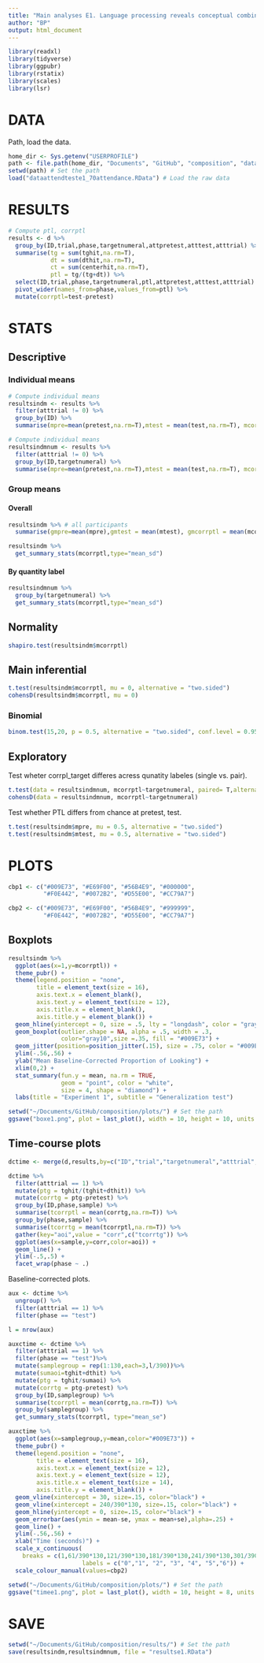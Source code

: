 ```yaml
---
title: "Main analyses E1. Language processing reveals conceptual combination in preverbal infants"
author: "BP"
output: html_document
---
```


```r
library(readxl)
library(tidyverse)
library(ggpubr)
library(rstatix)
library(scales)
library(lsr)
```

# DATA

Path, load the data.
```r
home_dir <- Sys.getenv("USERPROFILE")
path <- file.path(home_dir, "Documents", "GitHub", "composition", "data")
setwd(path) # Set the path
load("dataattendteste1_70attendance.RData") # Load the raw data
```

# RESULTS

```r
# Compute ptl, corrptl
results <- d %>%
  group_by(ID,trial,phase,targetnumeral,attpretest,atttest,atttrial) %>%
  summarise(tg = sum(tghit,na.rm=T),
            dt = sum(dthit,na.rm=T),
            ct = sum(centerhit,na.rm=T),
            ptl = tg/(tg+dt)) %>%
  select(ID,trial,phase,targetnumeral,ptl,attpretest,atttest,atttrial) %>%
  pivot_wider(names_from=phase,values_from=ptl) %>%
  mutate(corrptl=test-pretest)
```

# STATS

## Descriptive

### Individual means

```r
# Compute individual means
resultsindm <- results %>%
  filter(atttrial != 0) %>%
  group_by(ID) %>%
  summarise(mpre=mean(pretest,na.rm=T),mtest = mean(test,na.rm=T), mcorrptl = mean(corrptl,na.rm=T),n()) 
```

```r
# Compute individual means
resultsindmnum <- results %>%
  filter(atttrial != 0) %>%
  group_by(ID,targetnumeral) %>%
  summarise(mpre=mean(pretest,na.rm=T),mtest = mean(test,na.rm=T), mcorrptl = mean(corrptl,na.rm=T),n()) 
```

### Group means

#### Overall

```r
resultsindm %>% # all participants
  summarise(gmpre=mean(mpre),gmtest = mean(mtest), gmcorrptl = mean(mcorrptl,na.rm=T),n())

resultsindm %>%
  get_summary_stats(mcorrptl,type="mean_sd")
```

#### By quantity label

```r
resultsindmnum %>%
  group_by(targetnumeral) %>%
  get_summary_stats(mcorrptl,type="mean_sd")
```


## Normality

```r
shapiro.test(resultsindm$mcorrptl)
```

## Main inferential

```r
t.test(resultsindm$mcorrptl, mu = 0, alternative = "two.sided")
cohensD(resultsindm$mcorrptl, mu = 0)
```

### Binomial

```r
binom.test(15,20, p = 0.5, alternative = "two.sided", conf.level = 0.95)
```

## Exploratory

Test wheter corrpl_target differes acress qunatity labeles (single vs. pair).

```r
t.test(data = resultsindmnum, mcorrptl~targetnumeral, paired= T,alternative = "two.sided")
cohensD(data = resultsindmnum, mcorrptl~targetnumeral)
```


Test whether PTL differs from chance at pretest, test.

```r
t.test(resultsindm$mpre, mu = 0.5, alternative = "two.sided")
t.test(resultsindm$mtest, mu = 0.5, alternative = "two.sided")
```

# PLOTS

```r
cbp1 <- c("#009E73", "#E69F00", "#56B4E9", "#000000",
          "#F0E442", "#0072B2", "#D55E00", "#CC79A7")

cbp2 <- c("#009E73", "#E69F00", "#56B4E9", "#999999",
          "#F0E442", "#0072B2", "#D55E00", "#CC79A7")
```

## Boxplots

```r
resultsindm %>%
  ggplot(aes(x=1,y=mcorrptl)) +
  theme_pubr() +
  theme(legend.position = "none",
        title = element_text(size = 16),
        axis.text.x = element_blank(),
        axis.text.y = element_text(size = 12),
        axis.title.x = element_blank(),
        axis.title.y = element_blank()) +
  geom_hline(yintercept = 0, size = .5, lty = "longdash", color = "gray") +
  geom_boxplot(outlier.shape = NA, alpha = .5, width = .3,
               color="gray10",size =.35, fill = "#009E73") +
  geom_jitter(position=position_jitter(.15), size = .75, color = "#009E73") +
  ylim(-.56,.56) +
  ylab("Mean Baseline-Corrected Proportion of Looking") +
  xlim(0,2) +
  stat_summary(fun.y = mean, na.rm = TRUE,
               geom = "point", color = "white", 
               size = 4, shape = "diamond") +
  labs(title = "Experiment 1", subtitle = "Generalization test") 

setwd("~/Documents/GitHub/composition/plots/") # Set the path
ggsave("boxe1.png", plot = last_plot(), width = 10, height = 10, units = c("cm"))
```

## Time-course plots

```r
dctime <- merge(d,results,by=c("ID","trial","targetnumeral","atttrial","attpretest","atttest"))
```

```r
dctime %>%
  filter(atttrial == 1) %>%
  mutate(ptg = tghit/(tghit+dthit)) %>%
  mutate(corrtg = ptg-pretest) %>%
  group_by(ID,phase,sample) %>%
  summarise(tcorrptl = mean(corrtg,na.rm=T)) %>%
  group_by(phase,sample) %>%
  summarise(tcorrtg = mean(tcorrptl,na.rm=T)) %>%
  gather(key="aoi",value = "corr",c("tcorrtg")) %>%
  ggplot(aes(x=sample,y=corr,color=aoi)) +
  geom_line() +
  ylim(-.5,.5) +
  facet_wrap(phase ~ .)
```

Baseline-corrected plots.

```r
aux <- dctime %>%
  ungroup() %>%
  filter(atttrial == 1) %>%
  filter(phase == "test")

l = nrow(aux)

auxctime <- dctime %>%
  filter(atttrial == 1) %>%
  filter(phase == "test")%>%
  mutate(samplegroup = rep(1:130,each=3,l/390))%>%
  mutate(sumaoi=tghit+dthit) %>%
  mutate(ptg = tghit/sumaoi) %>%
  mutate(corrtg = ptg-pretest) %>%
  group_by(ID,samplegroup) %>%
  summarise(tcorrptl = mean(corrtg,na.rm=T)) %>%
  group_by(samplegroup) %>%
  get_summary_stats(tcorrptl, type="mean_se")
```

```r
auxctime %>%
  ggplot(aes(x=samplegroup,y=mean,color="#009E73")) +
  theme_pubr() +
  theme(legend.position = "none",
        title = element_text(size = 16),
        axis.text.x = element_text(size = 12),
        axis.text.y = element_text(size = 12),
        axis.title.x = element_text(size = 14),
        axis.title.y = element_blank()) +
  geom_vline(xintercept = 30, size=.15, color="black") +
  geom_vline(xintercept = 240/390*130, size=.15, color="black") +
  geom_hline(yintercept = 0, size=.15, color="black") +
  geom_errorbar(aes(ymin = mean-se, ymax = mean+se),alpha=.25) +
  geom_line() +
  ylim(-.56,.56) +
  xlab("Time (seconds)") +
  scale_x_continuous(
    breaks = c(1,61/390*130,121/390*130,181/390*130,241/390*130,301/390*130,360/390*130),
                     labels = c("0","1", "2", "3", "4", "5","6")) +
  scale_colour_manual(values=cbp2)
```

```r
setwd("~/Documents/GitHub/composition/plots/") # Set the path
ggsave("timee1.png", plot = last_plot(), width = 10, height = 8, units = c("cm"))
```

# SAVE

```r
setwd("~/Documents/GitHub/composition/results/") # Set the path
save(resultsindm,resultsindmnum, file = "resultse1.RData")
```